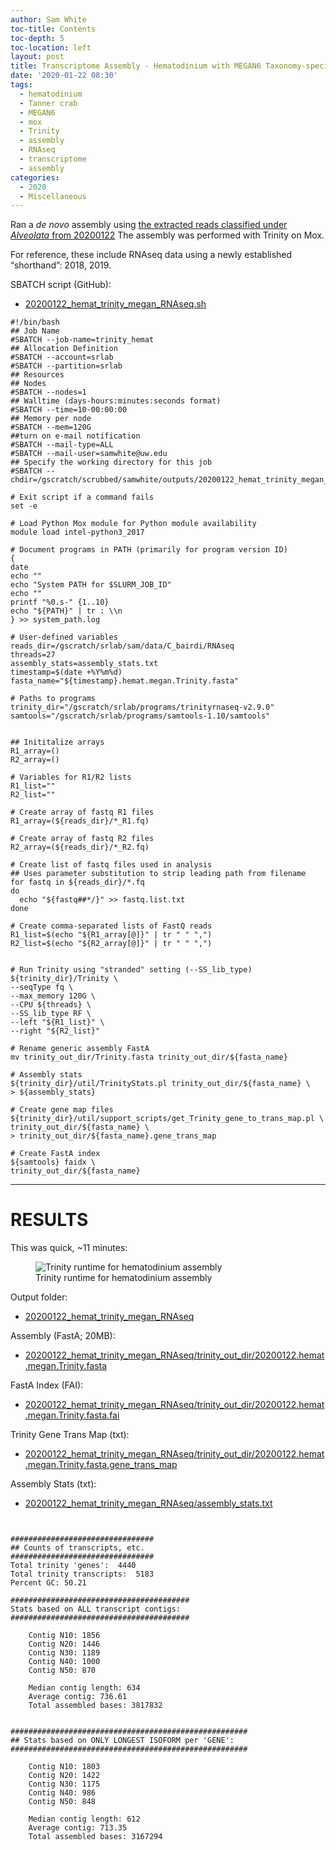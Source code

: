 ```yaml
---
author: Sam White
toc-title: Contents
toc-depth: 5
toc-location: left
layout: post
title: Transcriptome Assembly - Hematodinium with MEGAN6 Taxonomy-specific Reads with Trinity on Mox
date: '2020-01-22 08:30'
tags:
  - hematodinium
  - Tanner crab
  - MEGAN6
  - mox
  - Trinity
  - assembly
  - RNAseq
  - transcriptome
  - assembly
categories:
  - 2020
  - Miscellaneous
---
```

Ran a _de novo_ assembly using [the extracted reads classified under _Alveolata_ from 20200122](https://robertslab.github.io/sams-notebook/posts/2020/2020-01-22-Data-Wrangling---Arthropoda-and-Alveolata-Taxonomic-RNAseq-FastQ-Extractions/) The assembly was performed with Trinity on Mox.

For reference, these include RNAseq data using a newly established "shorthand": 2018, 2019.


SBATCH script (GitHub):

- [20200122_hemat_trinity_megan_RNAseq.sh](https://github.com/RobertsLab/sams-notebook/blob/master/sbatch_scripts/20200122_hemat_trinity_megan_RNAseq.sh)

```shell
#!/bin/bash
## Job Name
#SBATCH --job-name=trinity_hemat
## Allocation Definition
#SBATCH --account=srlab
#SBATCH --partition=srlab
## Resources
## Nodes
#SBATCH --nodes=1
## Walltime (days-hours:minutes:seconds format)
#SBATCH --time=10-00:00:00
## Memory per node
#SBATCH --mem=120G
##turn on e-mail notification
#SBATCH --mail-type=ALL
#SBATCH --mail-user=samwhite@uw.edu
## Specify the working directory for this job
#SBATCH --chdir=/gscratch/scrubbed/samwhite/outputs/20200122_hemat_trinity_megan_RNAseq

# Exit script if a command fails
set -e

# Load Python Mox module for Python module availability
module load intel-python3_2017

# Document programs in PATH (primarily for program version ID)
{
date
echo ""
echo "System PATH for $SLURM_JOB_ID"
echo ""
printf "%0.s-" {1..10}
echo "${PATH}" | tr : \\n
} >> system_path.log

# User-defined variables
reads_dir=/gscratch/srlab/sam/data/C_bairdi/RNAseq
threads=27
assembly_stats=assembly_stats.txt
timestamp=$(date +%Y%m%d)
fasta_name="${timestamp}.hemat.megan.Trinity.fasta"

# Paths to programs
trinity_dir="/gscratch/srlab/programs/trinityrnaseq-v2.9.0"
samtools="/gscratch/srlab/programs/samtools-1.10/samtools"


## Inititalize arrays
R1_array=()
R2_array=()

# Variables for R1/R2 lists
R1_list=""
R2_list=""

# Create array of fastq R1 files
R1_array=(${reads_dir}/*_R1.fq)

# Create array of fastq R2 files
R2_array=(${reads_dir}/*_R2.fq)

# Create list of fastq files used in analysis
## Uses parameter substitution to strip leading path from filename
for fastq in ${reads_dir}/*.fq
do
  echo "${fastq##*/}" >> fastq.list.txt
done

# Create comma-separated lists of FastQ reads
R1_list=$(echo "${R1_array[@]}" | tr " " ",")
R2_list=$(echo "${R2_array[@]}" | tr " " ",")


# Run Trinity using "stranded" setting (--SS_lib_type)
${trinity_dir}/Trinity \
--seqType fq \
--max_memory 120G \
--CPU ${threads} \
--SS_lib_type RF \
--left "${R1_list}" \
--right "${R2_list}"

# Rename generic assembly FastA
mv trinity_out_dir/Trinity.fasta trinity_out_dir/${fasta_name}

# Assembly stats
${trinity_dir}/util/TrinityStats.pl trinity_out_dir/${fasta_name} \
> ${assembly_stats}

# Create gene map files
${trinity_dir}/util/support_scripts/get_Trinity_gene_to_trans_map.pl \
trinity_out_dir/${fasta_name} \
> trinity_out_dir/${fasta_name}.gene_trans_map

# Create FastA index
${samtools} faidx \
trinity_out_dir/${fasta_name}
```

---

# RESULTS

This was quick, ~11 minutes:

![Trinity runtime for hematodinium assembly](https://github.com/RobertsLab/sams-notebook/blob/master/images/screencaps/20200122_hemat_trinity_megan_RNAseq_runtime.png?raw=true)

Output folder:

- [20200122_hemat_trinity_megan_RNAseq](https://gannet.fish.washington.edu/Atumefaciens/20200122_hemat_trinity_megan_RNAseq/)

Assembly (FastA; 20MB):

- [20200122_hemat_trinity_megan_RNAseq/trinity_out_dir/20200122.hemat.megan.Trinity.fasta](https://gannet.fish.washington.edu/Atumefaciens/20200122_hemat_trinity_megan_RNAseq/trinity_out_dir/20200122.hemat.megan.Trinity.fasta)

FastA Index (FAI):

- [20200122_hemat_trinity_megan_RNAseq/trinity_out_dir/20200122.hemat.megan.Trinity.fasta.fai](https://gannet.fish.washington.edu/Atumefaciens/20200122_hemat_trinity_megan_RNAseq/trinity_out_dir/20200122.hemat.megan.Trinity.fasta.fai)

Trinity Gene Trans Map (txt):

- [20200122_hemat_trinity_megan_RNAseq/trinity_out_dir/20200122.hemat.megan.Trinity.fasta.gene_trans_map](https://gannet.fish.washington.edu/Atumefaciens/20200122_hemat_trinity_megan_RNAseq/trinity_out_dir/20200122.hemat.megan.Trinity.fasta.gene_trans_map)

Assembly Stats (txt):

- [20200122_hemat_trinity_megan_RNAseq/assembly_stats.txt](https://gannet.fish.washington.edu/Atumefaciens/20200122_hemat_trinity_megan_RNAseq/assembly_stats.txt)

```


################################
## Counts of transcripts, etc.
################################
Total trinity 'genes':	4440
Total trinity transcripts:	5183
Percent GC: 50.21

########################################
Stats based on ALL transcript contigs:
########################################

	Contig N10: 1856
	Contig N20: 1446
	Contig N30: 1189
	Contig N40: 1000
	Contig N50: 870

	Median contig length: 634
	Average contig: 736.61
	Total assembled bases: 3817832


#####################################################
## Stats based on ONLY LONGEST ISOFORM per 'GENE':
#####################################################

	Contig N10: 1803
	Contig N20: 1422
	Contig N30: 1175
	Contig N40: 986
	Contig N50: 848

	Median contig length: 612
	Average contig: 713.35
	Total assembled bases: 3167294
```
